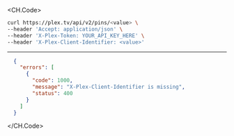 
<CH.Code>
```bash Example Request
curl https://plex.tv/api/v2/pins/<value> \
--header 'Accept: application/json' \
--header 'X-Plex-Token: YOUR_API_KEY_HERE' \
--header 'X-Plex-Client-Identifier: <value>'
```
---

```json Example Response
  {
    "errors": [
      {
        "code": 1000,
        "message": "X-Plex-Client-Identifier is missing",
        "status": 400
      }
    ]
  }
```
</CH.Code>
